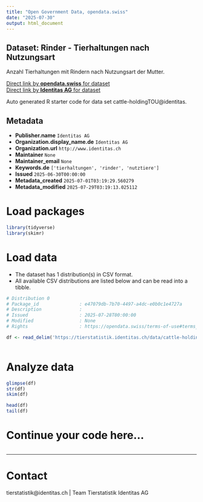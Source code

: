 ```yaml
---
title: "Open Government Data, opendata.swiss"
date: "2025-07-30"
output: html_document
---
```


## Dataset: Rinder - Tierhaltungen nach Nutzungsart

Anzahl Tierhaltungen mit Rindern nach Nutzungsart der Mutter.

[Direct link by **opendata.swiss** for dataset](https://opendata.swiss/de/dataset/rinder-tierhaltungen-nach-nutzungsart)<br>
[Direct link by **Identitas AG** for dataset](https://tierstatistik.identitas.ch/)

Auto generated R starter code for data set cattle-holdingTOU@identitas.

## Metadata

- **Publisher.name** `Identitas AG`
- **Organization.display_name.de** `Identitas AG`
- **Organization.url** `http://www.identitas.ch`
- **Maintainer** `None`
- **Maintainer_email** `None`
- **Keywords.de** `['tierhaltungen', 'rinder', 'nutztiere']`
- **Issued** `2025-06-30T00:00:00`
- **Metadata_created** `2025-07-01T03:19:29.560279`
- **Metadata_modified** `2025-07-29T03:19:13.025112`


# Load packages

```r

library(tidyverse)
library(skimr)

```

# Load data

-   The dataset has 1 distribution(s) in CSV format.
-   All available CSV distributions are listed below and can be read into a tibble.

```r

# Distribution 0
# Package_id               : e47079db-7b70-4497-a4dc-e0b0c1e4727a
# Description              : 
# Issued                   : 2025-07-28T00:00:00
# Modified                 : None
# Rights                   : https://opendata.swiss/terms-of-use#terms_by

df <- read_delim('https://tierstatistik.identitas.ch/data/cattle-holdingTOU.csv')



```

# Analyze data

```r

glimpse(df)
str(df)
skim(df)

head(df)
tail(df)

```

# Continue your code here...

```r

```

------------------------------------------------------------------------

# Contact

tierstatistik@identitas.ch | Team Tierstatistik Identitas AG
